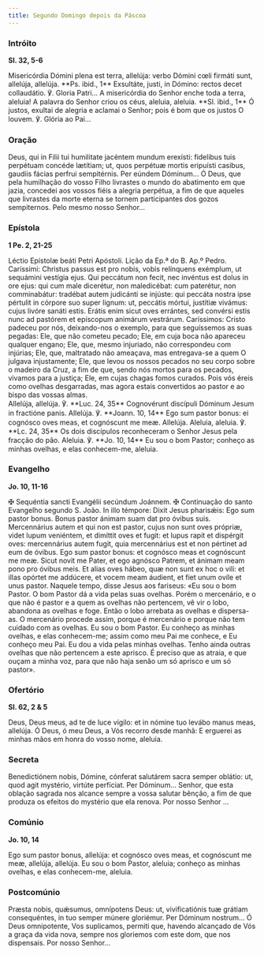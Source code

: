 ```yaml
---
title: Segundo Domingo depois da Páscoa
---
```


### Intróito

**Sl. 32, 5-6**

<div class="side-by-side not-content">
  <span>
    Misericórdia Dómini plena est terra, allelúja: verbo Dómini cœli firmáti sunt, allelúja,
    allelúja. **Ps. ibid., 1** Exsultáte, justi, in Dómino: rectos decet collaudátio. ℣. Gloria
    Patri...
  </span>
  <span>
    A misericórdia do Senhor enche toda a terra, aleluia! A palavra do Senhor criou os céus,
    aleluia, aleluia. **Sl. ibid., 1** Ó justos, exultai de alegria e aclamai o Senhor; pois é bom
    que os justos O louvem. ℣. Glória ao Pai...
  </span>
</div>

### Oração

<div class="side-by-side not-content">
  <span>
    Deus, qui in Filii tui humilitate jacéntem mundum erexísti: fidelibus tuis perpétuam concéde
    lætítiam; ut, quos perpétuæ mortis eripuísti casibus, gaudiis fácias perfrui sempitérnis. Per
    eúndem Dóminum...
  </span>
  <span>
    Ó Deus, que pela humilhação do vosso Filho livrastes o mundo do abatimento em que jazia,
    concedei aos vossos fiéis a alegria perpétua, a fim de que aqueles que livrastes da morte eterna
    se tornem participantes dos gozos sempiternos. Pelo mesmo nosso Senhor...
  </span>
</div>

### Epístola

**1 Pe. 2, 21-25**

<div class="side-by-side not-content">
  <span>Léctio Epístolæ beáti Petri Apóstoli.</span>
  <span>Lição da Ep.ª do B. Ap.º Pedro.</span>
  <span>
    Caríssimi: Christus passus est pro nobis, vobis relínquens exémplum, ut sequámini vestígia ejus.
    Qui peccátum non fecit, nec invéntus est dolus in ore ejus: qui cum male dicerétur, non
    maledicébat: cum paterétur, non comminabátur: tradébat autem judicánti se injúste: qui peccáta
    nostra ipse pértulit in córpore suo super lignum: ut, peccátis mórtui, justítiæ vivámus: cujus
    livóre sanáti estis. Erátis enim sicut oves errántes, sed convérsi estis nunc ad pastórem et
    epíscopum animárum vestrárum.
  </span>
  <span>
    Caríssimos: Cristo padeceu por nós, deixando-nos o exemplo, para que seguíssemos as suas
    pegadas: Ele, que não cometeu pecado; Ele, em cuja boca não apareceu qualquer engano; Ele, que,
    mesmo injuriado, não correspondeu com injúrias; Ele, que, maltratado não ameaçava, mas
    entregava-se a quem O julgava injustamente; Ele, que levou os nossos pecados no seu corpo sobre
    o madeiro da Cruz, a fim de que, sendo nós mortos para os pecados, vivamos para a justiça; Ele,
    em cujas chagas fomos curados. Pois vós éreis como ovelhas desgarradas, mas agora estais
    convertidos ao pastor e ao bispo das vossas almas.
  </span>
</div>

<div class="side-by-side not-content">
  <span>
    Allelúja, allelúja. ℣. **Luc. 24, 35** Cognovérunt discípuli Dóminum Jesum in fractióne panis.
    Allelúja. ℣. **Joann. 10, 14** Ego sum pastor bonus: ei cognósco oves meas, et cognóscunt me
    meæ. Allelúja.
  </span>
  <span>
    Aleluia, aleluia. ℣. **Lc. 24, 35** Os dois discípulos reconheceram o Senhor Jesus pela fracção
    do pão. Aleluia. ℣. **Jo. 10, 14** Eu sou o bom Pastor; conheço as minhas ovelhas, e elas
    conhecem-me, aleluia.
  </span>
</div>

### Evangelho

**Jo. 10, 11-16**

<div class="side-by-side not-content">
  <span>
    <span class="text-red-500">✠</span> Sequéntia sancti Evangélii secúndum Joánnem.
  </span>
  <span>
    <span class="text-red-500">✠</span> Continuação do santo Evangelho segundo S. João.
  </span>
  <span>
    In illo témpore: Dixit Jesus pharisǽis: Ego sum pastor bonus. Bonus pastor ánimam suam dat pro
    óvibus suis. Mercennárius autem et qui non est pastor, cujus non sunt oves própriæ, videt lupum
    veniéntem, et dimíttit oves et fugit: et lupus rapit et dispérgit oves: mercennárius autem
    fugit, quia mercennárius est et non pértinet ad eum de óvibus. Ego sum pastor bonus: et cognósco
    meas et cognóscunt me meæ. Sicut novit me Pater, et ego agnósco Patrem, et ánimam meam pono pro
    óvibus meis. Et alias oves hábeo, quæ non sunt ex hoc o vili: et illas opórtet me addúcere, et
    vocem meam áudient, et fiet unum ovíle et unus pastor.
  </span>
  <span>
    Naquele tempo, disse Jesus aos fariseus: «Eu sou o bom Pastor. O bom Pastor dá a vida pelas suas
    ovelhas. Porém o mercenário, e o que não é pastor e a quem as ovelhas não pertencem, vê vir o
    lobo, abandona as ovelhas e foge. Então o lobo arrebata as ovelhas e dispersa-as. O mercenário
    procede assim, porque é mercenário e porque não tem cuidado com as ovelhas. Eu sou o bom Pastor.
    Eu conheço as minhas ovelhas, e elas conhecem-me; assim como meu Pai me conhece, e Eu conheço
    meu Pai. Eu dou a vida pelas minhas ovelhas. Tenho ainda outras ovelhas que não pertencem a este
    aprisco. É preciso que as atraia, e que ouçam a minha voz, para que não haja senão um só aprisco
    e um só pastor».
  </span>
</div>

### Ofertório

**Sl. 62, 2 & 5**

<div class="side-by-side not-content">
  <span>Deus, Deus meus, ad te de luce vígilo: et in nómine tuo levábo manus meas, allelúja.</span>
  <span>
    Ó Deus, ó meu Deus, a Vós recorro desde manhã: E erguerei as minhas mãos em honra do vosso nome,
    aleluia.
  </span>
</div>

### Secreta

<div class="side-by-side not-content">
  <span>
    Benedictiónem nobis, Dómine, cónferat salutárem sacra semper oblátio: ut, quod agit mystério,
    virtúte perfíciat. Per Dóminum...
  </span>
  <span>
    Senhor, que esta oblação sagrada nos alcance sempre a vossa salutar bênção, a fim de que produza
    os efeitos do mystério que ela renova. Por nosso Senhor ...
  </span>
</div>

### Comúnio

**Jo. 10, 14**

<div class="side-by-side not-content">
  <span>
    Ego sum pastor bonus, allelúja: et cognósco oves meas, et cognóscunt me meæ, allelúja, allelúja.
  </span>
  <span>Eu sou o bom Pastor, aleluia; conheço as minhas ovelhas, e elas conhecem-me, aleluia.</span>
</div>

### Postcomúnio

<div class="side-by-side not-content">
  <span>
    Præsta nobis, quǽsumus, omnípotens Deus: ut, vivificatiónis tuæ grátiam consequéntes, in tuo
    semper múnere gloriémur. Per Dóminum nostrum...
  </span>
  <span>
    Ó Deus omnipotente, Vos suplicamos, permiti que, havendo alcançado de Vós a graça da vida nova,
    sempre nos gloriemos com este dom, que nos dispensais. Por nosso Senhor...
  </span>
</div>
